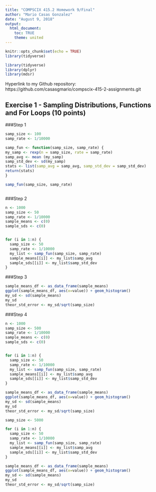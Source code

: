 ```yaml
---
title: "COMPSCIX 415.2 Homework 9/Final"
author: "Mario Casas Gonzalez"
date: "August 9, 2018"
output: 
  html_document:
    toc: TRUE
    theme: united 
---
```


```r
knitr::opts_chunk$set(echo = TRUE)
library(tidyverse)


```

```r
library(tidyverse)
library(dplyr)
library(mdsr)
```



Hyperlink to my Github repository: https://github.com/casasgmario/compscix-415-2-assignments.git

## Exercise 1 - Sampling Distributions, Functions and For Loops (10 points)

###Step 1

```r

samp_size <- 100
samp_rate <- 1/10000

samp_fun <- function(samp_size, samp_rate) {
my_samp <- rexp(n = samp_size, rate = samp_rate)
samp_avg <- mean (my_samp)
samp_std_dev <- sd(my_samp)
stats <- list(samp_avg = samp_avg, samp_std_dev = samp_std_dev)
return(stats)
}

samp_fun(samp_size, samp_rate)



```


###Step 2

```r
n <- 1000 
samp_size <- 50
samp_rate <- 1/10000
sample_means <- c(0)
sample_sds <- c(0)


for (i in 1:n) {
  samp_size <- 50
  samp_rate <- 1/10000
  my_list <- samp_fun(samp_size, samp_rate)
  sample_means[[i]] <- my_list$samp_avg
  sample_sds[[i]] <- my_list$samp_std_dev
}

```


###Step 3

```r
sample_means_df <- as_data_frame(sample_means)
ggplot(sample_means_df, aes(x=value)) + geom_histogram()
my_sd <- sd(sample_means)
my_sd
theor_std_error <- my_sd/sqrt(samp_size)


```

###Step 4

```r

n <- 1000 
samp_size <- 500
samp_rate <- 1/10000
sample_means <- c(0)
sample_sds <- c(0)


for (i in 1:n) {
  samp_size <- 50
  samp_rate <- 1/10000
  my_list <- samp_fun(samp_size, samp_rate)
  sample_means[[i]] <- my_list$samp_avg
  sample_sds[[i]] <- my_list$samp_std_dev
}

sample_means_df <- as_data_frame(sample_means)
ggplot(sample_means_df, aes(x=value)) + geom_histogram()
my_sd <- sd(sample_means)
my_sd
theor_std_error <- my_sd/sqrt(samp_size)

samp_size <- 5000

for (i in 1:n) {
  samp_size <- 50
  samp_rate <- 1/10000
  my_list <- samp_fun(samp_size, samp_rate)
  sample_means[[i]] <- my_list$samp_avg
  sample_sds[[i]] <- my_list$samp_std_dev
}

sample_means_df <- as_data_frame(sample_means)
ggplot(sample_means_df, aes(x=value)) + geom_histogram()
my_sd <- sd(sample_means)
my_sd
theor_std_error <- my_sd/sqrt(samp_size)

```



